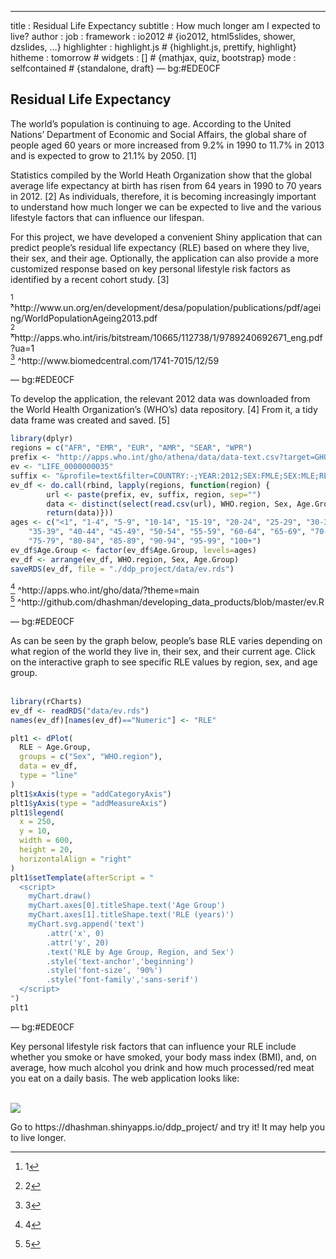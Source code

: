 ---
title       : Residual Life Expectancy
subtitle    : How much longer am I expected to live?
author      : 
job         : 
framework   : io2012        # {io2012, html5slides, shower, dzslides, ...}
highlighter : highlight.js  # {highlight.js, prettify, highlight}
hitheme     : tomorrow      # 
widgets     : []            # {mathjax, quiz, bootstrap}
mode        : selfcontained # {standalone, draft}
--- bg:#EDE0CF

## Residual Life Expectancy
 
The world's population is continuing to age. According to the 
United Nations' Department of Economic and Social Affairs, 
the global share of people aged 60 years or more increased from 
9.2% in 1990 to 11.7% in 2013 and is expected to grow to 21.1% 
by 2050. [1]

Statistics compiled by the World Heath Organization 
show that the global average life expectancy at birth 
has risen from 64 years in 1990 to 70 years in 2012. [2]
As individuals, therefore, it is becoming increasingly important 
to understand how much longer we can be expected to live and the 
various lifestyle factors that can influence our lifespan. 

For this project, we have developed a convenient Shiny application that 
can predict people's residual life expectancy (RLE) based on where 
they live, their sex, and their age. Optionally, the application 
can also provide a more customized response based on key personal 
lifestyle risk factors as identified by a recent cohort study. [3]


^[1] ^http://www.un.org/en/development/desa/population/publications/pdf/ageing/WorldPopulationAgeing2013.pdf<br>
^[2] ^http://apps.who.int/iris/bitstream/10665/112738/1/9789240692671_eng.pdf?ua=1<br>
^[3] ^http://www.biomedcentral.com/1741-7015/12/59

--- bg:#EDE0CF

To develop the application, the relevant 2012 
data was downloaded from the World Health Organization's (WHO's) 
data repository. [4] From it, a tidy data frame was created
and saved. [5]

```r
library(dplyr)
regions = c("AFR", "EMR", "EUR", "AMR", "SEAR", "WPR")
prefix <- "http://apps.who.int/gho/athena/data/data-text.csv?target=GHO/"
ev <- "LIFE_0000000035"
suffix <- "&profile=text&filter=COUNTRY:-;YEAR:2012;SEX:FMLE;SEX:MLE;REGION:"
ev_df <- do.call(rbind, lapply(regions, function(region) {
        url <- paste(prefix, ev, suffix, region, sep="") 
        data <- distinct(select(read.csv(url), WHO.region, Sex, Age.Group, Numeric))
        return(data)}))
ages <- c("<1", "1-4", "5-9", "10-14", "15-19", "20-24", "25-29", "30-34", 
    "35-39", "40-44", "45-49", "50-54", "55-59", "60-64", "65-69", "70-74", 
    "75-79", "80-84", "85-89", "90-94", "95-99", "100+")
ev_df$Age.Group <- factor(ev_df$Age.Group, levels=ages)
ev_df <- arrange(ev_df, WHO.region, Sex, Age.Group)
saveRDS(ev_df, file = "./ddp_project/data/ev.rds")
```

^[4] ^http://apps.who.int/gho/data/?theme=main<br>
^[5] ^http://github.com/dhashman/developing_data_products/blob/master/ev.R

--- bg:#EDE0CF

As can be seen by the graph below, people's base RLE 
varies depending on what region of the world they live in, 
their sex, and their current age. Click on the interactive 
graph to see specific RLE values by region, sex, and age group.  
<br>

```r
library(rCharts)
ev_df <- readRDS("data/ev.rds")
names(ev_df)[names(ev_df)=="Numeric"] <- "RLE"

plt1 <- dPlot(
  RLE ~ Age.Group,
  groups = c("Sex", "WHO.region"),
  data = ev_df,
  type = "line"
)
plt1$xAxis(type = "addCategoryAxis")
plt1$yAxis(type = "addMeasureAxis")
plt1$legend(
  x = 250,
  y = 10,
  width = 600,
  height = 20,
  horizontalAlign = "right"
)
plt1$setTemplate(afterScript = "
  <script>
    myChart.draw()
    myChart.axes[0].titleShape.text('Age Group')
    myChart.axes[1].titleShape.text('RLE (years)')
    myChart.svg.append('text')
        .attr('x', 0)
        .attr('y', 20)
        .text('RLE by Age Group, Region, and Sex')
        .style('text-anchor','beginning')
        .style('font-size', '90%')
        .style('font-family','sans-serif')
  </script>               
")
plt1
```

--- bg:#EDE0CF

<style type="text/css">
img {     
  max-height: 560px;     
  max-width: 964px; 
}
</style>

Key personal lifestyle risk factors that can influence your 
RLE include whether you smoke or have smoked, your body 
mass index (BMI), and, on average, how much alcohol you drink 
and how much processed/red meat you eat on a daily basis. 
The web application looks like:  
<br>

<img src="RLE_application.JPG">

Go to https://dhashman.shinyapps.io/ddp_project/ and 
try it! It may help you to live longer.

